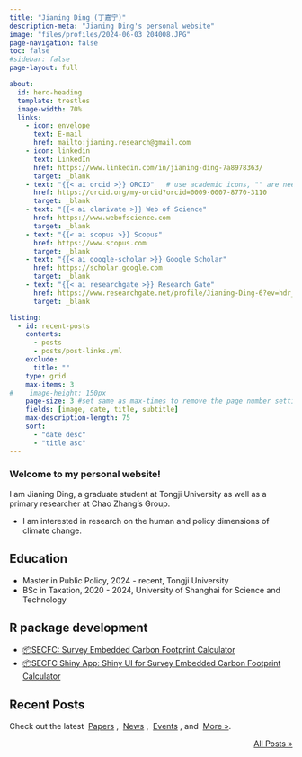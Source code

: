```yaml
---
title: "Jianing Ding (丁嘉宁)"
description-meta: "Jianing Ding's personal website"
image: "files/profiles/2024-06-03 204008.JPG"
page-navigation: false
toc: false
#sidebar: false
page-layout: full

about:
  id: hero-heading
  template: trestles
  image-width: 70%
  links:
    - icon: envelope
      text: E-mail
      href: mailto:jianing.research@gmail.com    
    - icon: linkedin
      text: LinkedIn
      href: https://www.linkedin.com/in/jianing-ding-7a8978363/
      target: _blank
    - text: "{{< ai orcid >}} ORCID"   # use academic icons, "" are needed, you also need to install the fontawesome extension
      href: https://orcid.org/my-orcid?orcid=0009-0007-8770-3110
      target: _blank
    - text: "{{< ai clarivate >}} Web of Science"
      href: https://www.webofscience.com  
      target: _blank
    - text: "{{< ai scopus >}} Scopus"
      href: https://www.scopus.com
      target: _blank
    - text: "{{< ai google-scholar >}} Google Scholar"
      href: https://scholar.google.com
      target: _blank
    - text: "{{< ai researchgate >}} Research Gate"
      href: https://www.researchgate.net/profile/Jianing-Ding-6?ev=hdr_xprf
      target: _blank

listing:
  - id: recent-posts
    contents: 
      - posts
      - posts/post-links.yml
    exclude:
      title: ""
    type: grid
    max-items: 3
#    image-height: 150px
    page-size: 3 #set same as max-times to remove the page number setting
    fields: [image, date, title, subtitle]
    max-description-length: 75
    sort: 
      - "date desc"
      - "title asc"
---
```


:::{#hero-heading}

### Welcome to my personal website!
I am Jianing Ding, a graduate student at Tongji University as well as a primary researcher at Chao Zhang’s Group.

- I am interested in research on the human and policy dimensions of climate change. 

## Education

- Master in Public Policy, 2024 - recent, Tongji University
- BSc in Taxation, 2020 - 2024, University of Shanghai for Science and Technology

## R package development
- [📦️SECFC: Survey Embedded Carbon Footprint Calculator](https://jianing-d.github.io/SECFC/)
- [📦️SECFC Shiny App: Shiny UI for Survey Embedded Carbon Footprint Calculator](https://ziqianxia.shinyapps.io/secfc/)


:::

## Recent Posts
Check out the latest &nbsp;[Papers](posts.qmd#category=paper)&nbsp;, &nbsp;[News](posts.qmd#category=news)&nbsp;, &nbsp;[Events](posts.qmd#category=event)&nbsp;, and &nbsp;[More »](/posts.qmd).

:::{#recent-posts}
:::

<p align="right">[All Posts »](/posts.qmd)</p>